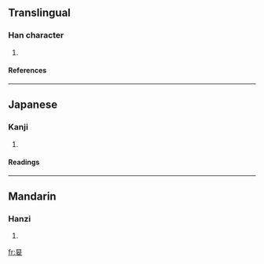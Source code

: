 ==Translingual==
===Han character===
{{Han char|rn=38|rad=女|as=04|sn=7|four=|canj=日女 (AV), X日女 (XAV)}}
# {{defn|Han|sort=女04}}
====References====
{{Han ref|kx=0256.330|dkj=06099|dj=0521.120|hdz=21031.020|uh=599F|ud=22943}}
----
==Japanese==
===Kanji===
{{ja-kanji|grade=|rs=女04}}
# {{defn|Japanese}} 
====Readings====
{{ja-readings|on=[[あん]] (an), [[えん]] (en)|kun=[[やすらか]] (yasuraka), [[やすめる]] (yasumeru)}}
----
==Mandarin==
===Hanzi===
{{cmn-hanzi|pin=[[yàn]] ([[yan4]])|wg=yen<sup>4</sup>}}
# {{defn|Mandarin}}

[[fr:妟]]